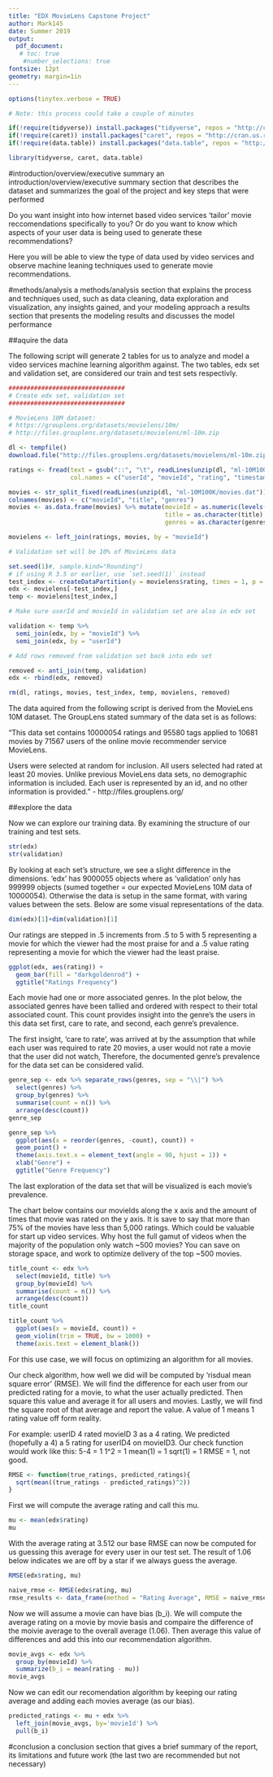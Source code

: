 ```yaml
---
title: "EDX MovieLens Capstone Project"
author: Mark145
date: Summer 2019
output: 
  pdf_document:
   # toc: true
    #number_selections: true
fontsize: 12pt
geometry: margin=1in
---
```

```r
options(tinytex.verbose = TRUE)

# Note: this process could take a couple of minutes

if(!require(tidyverse)) install.packages("tidyverse", repos = "http://cran.us.r-project.org")
if(!require(caret)) install.packages("caret", repos = "http://cran.us.r-project.org")
if(!require(data.table)) install.packages("data.table", repos = "http://cran.us.r-project.org")

library(tidyverse, caret, data.table)
```

#introduction/overview/executive summary
an introduction/overview/executive summary section that describes the dataset and summarizes the goal of the project and key steps that were performed

Do you want insight into how internet based video services 'tailor' movie reccomendations specifically to you? Or do you want to know which aspects of your user data is being used to generate these recommendations?

Here you will be able to view the type of data used by video services and observe machine leaning techniques used to generate movie recommendations.



#methods/analysis
a methods/analysis section that explains the process and techniques used, such as data cleaning, data exploration and visualization, any insights gained, and your modeling approach
a results section that presents the modeling results and discusses the model performance

##aquire the data

The following script will generate 2 tables for us to analyze and model a video services machine learning algorithm against.  The two tables, edx set and validation set, are considered our train and test sets respectivly.

```r
################################
# Create edx set, validation set
################################

# MovieLens 10M dataset:
# https://grouplens.org/datasets/movielens/10m/
# http://files.grouplens.org/datasets/movielens/ml-10m.zip

dl <- tempfile()
download.file("http://files.grouplens.org/datasets/movielens/ml-10m.zip", dl)

ratings <- fread(text = gsub("::", "\t", readLines(unzip(dl, "ml-10M100K/ratings.dat"))),
                 col.names = c("userId", "movieId", "rating", "timestamp"))

movies <- str_split_fixed(readLines(unzip(dl, "ml-10M100K/movies.dat")), "\\::", 3)
colnames(movies) <- c("movieId", "title", "genres")
movies <- as.data.frame(movies) %>% mutate(movieId = as.numeric(levels(movieId))[movieId],
                                           title = as.character(title),
                                           genres = as.character(genres))

movielens <- left_join(ratings, movies, by = "movieId")

# Validation set will be 10% of MovieLens data

set.seed(1)#, sample.kind="Rounding")
# if using R 3.5 or earlier, use `set.seed(1)` instead
test_index <- createDataPartition(y = movielens$rating, times = 1, p = 0.1, list = FALSE)
edx <- movielens[-test_index,]
temp <- movielens[test_index,]

# Make sure userId and movieId in validation set are also in edx set

validation <- temp %>% 
  semi_join(edx, by = "movieId") %>%
  semi_join(edx, by = "userId")

# Add rows removed from validation set back into edx set

removed <- anti_join(temp, validation)
edx <- rbind(edx, removed)

rm(dl, ratings, movies, test_index, temp, movielens, removed)
```

The data aquired from the following script is derived from the MovieLens 10M dataset.  The GroupLens stated summary of the data set is as follows:

"This data set contains 10000054 ratings and 95580 tags applied to 10681 movies by 71567 users of the online movie recommender service MovieLens.

Users were selected at random for inclusion. All users selected had rated at least 20 movies. Unlike previous MovieLens data sets, no demographic information is included. Each user is represented by an id, and no other information is provided." - http://files.grouplens.org/

##explore the data

Now we can explore our training data.  By examining the structure of our training and test sets.

```r
str(edx)
str(validation)
```

By looking at each set's structure, we see a slight difference in the dimensions.  'edx' has 9000055 objects where as 'validation' only has 999999 objects (sumed together = our expected MovieLens 10M data of 10000054).  Otherwise the data is setup in the same format, with varing values between the sets.  Below are some visual representations of the data.

```r
dim(edx)[1]+dim(validation)[1]
```

Our ratings are stepped in .5 increments from .5 to 5 with 5 representing a movie for which the viewer had the most praise for and a .5 value rating representing a movie for which the viewer had the least praise.

```r
ggplot(edx, aes(rating)) +
  geom_bar(fill = "darkgoldenrod") +
  ggtitle("Ratings Frequency")
```

Each movie had one or more associated genres.  In the plot below, the associated genres have been tallied and ordered with respect to their total associated count.  This count provides insight into the genre's the users in this data set first, care to rate, and second, each genre's prevalence.

The first insight, 'care to rate', was arrived at by the assumption that while each user was required to rate 20 movies, a user would not rate a movie that the user did not watch,  Therefore, the documented genre's prevalence for the data set can be considered valid.

```r
genre_sep <- edx %>% separate_rows(genres, sep = "\\|") %>%
  select(genres) %>%
  group_by(genres) %>%
  summarise(count = n()) %>%
  arrange(desc(count))
genre_sep
```


```r
genre_sep %>%
  ggplot(aes(x = reorder(genres, -count), count)) +
  geom_point() +
  theme(axis.text.x = element_text(angle = 90, hjust = 1)) +
  xlab("Genre") +
  ggtitle("Genre Frequency")

```
The last exploration of the data set that will be visualized is each movie's prevalence.

The chart below contains our movieIds along the x axis and the amount of times that movie was rated on the y axis.  It is save to say that more than 75% of the movies have less than 5,000 ratings.  Which could be valuable for start up video services.  Why host the full gamut of videos when the majority of the population only watch ~500 movies?  You can save on storage space, and work to optimize delivery of the top ~500 movies.

```r
title_count <- edx %>%
  select(movieId, title) %>%
  group_by(movieId) %>%
  summarise(count = n()) %>%
  arrange(desc(count))
title_count
```

```r
title_count %>%
  ggplot(aes(x = movieId, count)) +
  geom_violin(trim = TRUE, bw = 1000) +
  theme(axis.text = element_blank())
```

For this use case, we will focus on optimizing an algorithm for all movies.

Our check algorithm, how well we did will be computed by 'risdual mean square error' (RMSE).  We will find the difference for each user from our predicted rating for a movie, to what the user actually predicted.  Then square this value and average it for all users and movies.  Lastly, we will find the square root of that average and report the value.  A value of 1 means 1 rating value off form reality.

For example: userID 4 rated movieID 3 as a 4 rating.  We predicted (hopefully a 4) a 5 rating for userID4 on movieID3.  Our check function would work like this:
  5-4 = 1
  1^2 = 1
  mean(1) = 1
  sqrt(1) = 1
  RMSE = 1, not good.
  
```r
RMSE <- function(true_ratings, predicted_ratings){
  sqrt(mean((true_ratings - predicted_ratings)^2))
}
```
  
First we will compute the average rating and call this mu.
```r
mu <- mean(edx$rating)
mu
```

With the average rating at 3.512 our base RMSE can now be computed for us guessing this average for every user in our test set.  The result of 1.06 below indicates we are off by a star if we always guess the average.
```r
RMSE(edx$rating, mu)
```

```r
naive_rmse <- RMSE(edx$rating, mu)
rmse_results <- data_frame(method = "Rating Average", RMSE = naive_rmse)
```
  
Now we will assume a movie can have bias (b_i).  We will compute the average rating on a movie by movie basis and compaire the difference of the moivie average to the overall average (1.06).  Then average this value of differences and add this into our recommendation algorithm.

```r
movie_avgs <- edx %>%
  group_by(movieId) %>%
  summarize(b_i = mean(rating - mu))
movie_avgs

```

Now we can edit our recomendation algorithm by keeping our rating average and adding each movies average (as our bias).
```r
predicted_ratings <- mu + edx %>%
  left_join(movie_avgs, by='movieId') %>%
  pull(b_i)
```



#conclusion
a conclusion section that gives a brief summary of the report, its limitations and future work (the last two are recommended but not necessary)